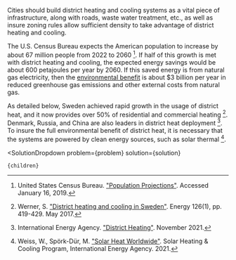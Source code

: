 

Cities should build district heating and cooling systems as a vital piece of infrastructure, along with roads, waste water treatment, etc., as well as insure zoning rules allow sufficient density to take advantage of district heating and cooling.

The U.S. Census Bureau expects the American population to increase by about 67 million people from 2022 to 2060 [^"6"]. If half of this growth is met with district heating and cooling, the expected energy savings would be about 600 petajoules per year by 2060. If this saved energy is from natural gas electricity, then the [environmental benefit](http://urbancruiseship.org/solution/energy/energy_env) is about $3 billion per year in reduced greenhouse gas emissions and other external costs from natural gas.

As detailed below, Sweden achieved rapid growth in the usage of district heat, and it now provides over 50% of residential and commercial heating [^"8"]. Denmark, Russia, and China are also leaders in district heat deployment [^"2"]. To insure the full environmental benefit of district heat, it is necessary that the systems are powered by clean energy sources, such as solar thermal [^"7"].

[^"2"]: International Energy Agency. ["District Heating"](https://www.iea.org/reports/district-heating). November 2021.

[^"6"]: United States Census Bureau. ["Population Projections"](https://www.census.gov/programs-surveys/popproj.html). Accessed January 16, 2019.

[^"7"]: Weiss, W., Spörk-Dür, M. ["Solar Heat Worldwide"](https://www.iea-shc.org/Data/Sites/1/publications/Solar-Heat-Worldwide-2021.pdf). Solar Heating & Cooling Program, International Energy Agency. 2021.

[^"8"]: Werner, S. ["District heating and cooling in Sweden"](https://www.sciencedirect.com/science/article/pii/S0360544217304140). Energy 126(1), pp. 419-429. May 2017.

  <SolutionDropdown 
    problem={problem} 
    solution={solution}
  >
    {children}
  </SolutionDropdown>